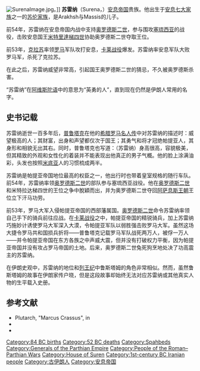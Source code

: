 {{Unreferenced|time=2017-02-10T08:17:24+00:00}}
[[File:SurenaImage.jpg|thumb]]。]]
'''苏雷纳'''（Surena，{{bd|前84年||前52年||catIdx=S苏}}）[[安息帝国|安息帝国]]贵族。他出生于[[安息七大家族|安息七大家族]]之一的[[苏伦家族|苏伦家族]]，是Arakhsh与Massis的儿子。

前54年，苏雷纳在安息帝国内战中支持[[奥罗德斯二世|奥罗德斯二世]]，参与围攻[[塞琉西亚|塞琉西亚]]的战役，击败安息国王[[米特里達梯四世_(安息帝國)|米特里達梯四世]]协助奥罗德斯二世夺取王位。

前53年，[[马库斯·李锡尼·克拉苏|克拉苏]]率领[[罗马共和国|罗马]]军队攻打安息，[[卡莱战役|卡莱战役]]爆发。苏雷纳率安息军队大败罗马军，杀死了克拉苏。

在此之后，苏雷纳威望非常高，引起国王奥罗德斯二世的猜忌，不久被奥罗德斯杀害。

“苏雷纳”在[[阿维斯陀语|阿维斯陀语]]中的意思为“英勇的人”，直到现在仍然是伊朗人常用的名字。

== 史书记载 ==
苏雷纳逝世一百多年后，[[普鲁塔克|普鲁塔克]]在他的[[希腊罗马名人传|希腊罗马名人传]]中对苏雷纳的描述时：威望极高的人；其财富，出身和声望都仅次于国王；其勇气和将才冠绝帕提亚人，其身形和相貌无出其右。同时，普鲁塔克也写道：（苏雷纳）身高很高，容貌极美，但其精致的外观和女性化的着装并不能表现出他真正的男子气概。他的脸上涂满油彩，头发也按照[[米底王国|米底亚]]人的习惯梳成两半。

苏雷纳是帕提亚帝国地位最高的权臣之一，他出行时也带着皇室规格的随行车队。前54年，苏雷纳率领[[奥罗德斯二世|奥罗德斯二世]]的部队参与塞琉西亚战役。他在[[奥罗德斯二世|奥罗德斯二世]]和米特拉达梯四世的王位之争中脫穎而出，并为奥罗德斯二世夺回[[阿萨息斯王朝|阿萨息斯王朝]]王位立下汗马功劳。

前53年，罗马大军入侵帕提亚帝国的西部藩属国。[[奥罗德斯二世|奥罗德斯二世]]命令苏雷纳率领自己手下的骑兵前往应战。在[[卡莱战役|卡莱战役]]之中，帕提亚帝国的精锐骑兵，加上苏雷纳巧施妙计诱使罗马大军深入大漠，令帕提亚军队以弱胜强击败罗马大军。虽然这场大捷令罗马共和国损兵折将——普鲁塔克记载罗马军队战死两万人，被俘一万人——并令帕提亚帝国在东方各族之中声威大震，但并没有打破权力平衡，因为帕提亚帝国并没有攻占罗马帝国的土地。后来，奥罗德斯二世兔死狗烹地处决了功高震主的苏雷纳。

在伊朗史观中，苏雷纳的地位和[[列王纪_(伊朗)|列王纪]]中鲁斯塔姆的角色非常相似。然而，虽然鲁斯塔姆的故事在伊朗家传户晓，但是这段故事却始终无法对应苏雷纳或其他真实人物的生平载入史册。

== 参考文献 ==
{{Refbegin}}<!-- full title for CHI refs is "Cambridge History of Iran, vol. 3: The Seleucid, Parthian and Sasanid Periods, part X" -->
* Plutarch, "Marcus Crassus", in {{citation|title=Plutarch's Lives|year=1934|editor-last=Langhorne|editor-first=John|editor2-last=Langhorne|editor2-first=William|publisher=J. Crissy|location=London}}
* {{cite encyclopedia | article = Arsacids ii. The Arsacid dynasty | last = Schippmann | first = K. | authorlink =  | url = http://www.iranicaonline.org/articles/arsacids-ii | editor-last =  | editor-first =  | editor-link =  | encyclopedia = Encyclopaedia Iranica, Vol. II, Fasc. 5 | pages = 525–536 | location =  | publisher =  | year = 1986 | isbn =  | ref = harv | title = 存档副本 | access-date = 2020-07-29 | archive-date = 2020-02-02 | archive-url = https://web.archive.org/web/20200202083316/http://www.iranicaonline.org/articles/arsacids-ii | dead-url = no }}
* {{cite book | title = The Sistani Cycle of Epics and Iran’s National History: On the Margins of Historiography | year = 2015 | publisher = BRILL | location =  | editor-last =  | editor-first =  | last = Gazerani | first = Saghi | authorlink =  | chapter =  | pages = 1–250 | isbn = 9789004282964 | url = https://books.google.dk/books?id=92zsCgAAQBAJ&dq=false | ref = harv | access-date = 2020-07-29 | archive-date = 2016-03-04 | archive-url = https://web.archive.org/web/20160304195853/https://books.google.dk/books?id=92zsCgAAQBAJ&dq=false | dead-url = no }}
{{Refend}}

[[Category:84_BC_births|Category:84 BC births]]
[[Category:52_BC_deaths|Category:52 BC deaths]]
[[Category:Spahbeds|Category:Spahbeds]]
[[Category:Generals_of_the_Parthian_Empire|Category:Generals of the Parthian Empire]]
[[Category:People_of_the_Roman–Parthian_Wars|Category:People of the Roman–Parthian Wars]]
[[Category:House_of_Suren|Category:House of Suren]]
[[Category:1st-century_BC_Iranian_people|Category:1st-century BC Iranian people]]


[[Category:古伊朗人|Category:古伊朗人]]
[[Category:安息帝国|Category:安息帝国]]